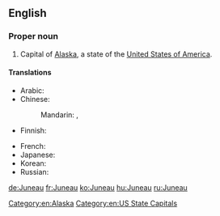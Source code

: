 ==English==
{{wikipedia}}

===Proper noun===
{{en-proper noun}}

# Capital of [[Alaska]], a state of the [[United States of America]].

====Translations====
{{trans-top|capital of Alaska}}
* Arabic: {{t|ar|جونو|m|tr=juunu|sc=Arab}}
* Chinese:
*: Mandarin: {{t|zh|朱諾|sc=Hani}}, {{t|zh|朱诺|tr=Zhūnuò|sc=Hani}}
* Finnish: {{t-|fi|Juneau}}
{{trans-mid}}
* French: {{t+|fr|Juneau}}
* Japanese: {{t|ja|ジュノー|tr=Junō|sc=Jpan}}
* Korean: {{t|ko|주노|tr=Juno|sc=Kore}}
* Russian: {{t|ru|Джуно|m|tr=Džúno|sc=Cyrl}} {{indeclinable}}
{{trans-bottom}}

[[Category:en:Alaska]]
[[Category:en:US State Capitals]]

[[de:Juneau]]
[[fr:Juneau]]
[[ko:Juneau]]
[[hu:Juneau]]
[[ru:Juneau]]